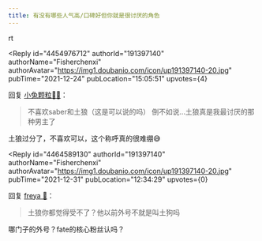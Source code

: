 ```yaml
---
title: 有没有哪些人气高/口碑好但你就是很讨厌的角色
---
```



<Forum groupName="动画番剧" groupUrl="https://www.douban.com/group/596353/" archivedAt="2025-05-16T16:53:52.456Z">
  <Post
    id="255819980"
    title="有没有哪些人气高/口碑好但你就是很讨厌的角色"
    url="https://www.douban.com/group/topic/255819980/?_spm_id=MjIwOTAyODA0"
    pubTime="2023-02-02"
    highlightUserId="191397140"
  >
rt

<Reply
  id="4454976712"
  authorId="191397140"
  authorName="Fisherchenxi"
  authorAvatar="https://img1.doubanio.com/icon/up191397140-20.jpg"
  pubTime="2021-12-24"
  pubLocation="15:05:51"
  upvotes={4}
>
回复 [小兔颗粒🧚‍♀️](https://www.douban.com/people/213381261/)：
> 不喜欢saber和土狼（这是可以说的吗）
倒不如说\...土狼真是我最讨厌的那种男主了

土狼过分了，不喜欢可以，这个称呼真的很难绷😅
</Reply>

<Reply
  id="4464589130"
  authorId="191397140"
  authorName="Fisherchenxi"
  authorAvatar="https://img1.doubanio.com/icon/up191397140-20.jpg"
  pubTime="2021-12-31"
  pubLocation="12:34:29"
  upvotes={0}
>
回复 [freya 🥀](https://www.douban.com/people/3540052/)：
> 土狼你都觉得受不了？他以前外号不就是叫土狗吗

哪门子的外号？fate的核心粉丝认吗？
</Reply>
  </Post>
</Forum>
